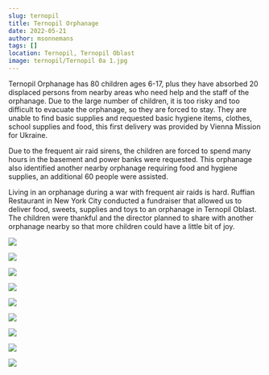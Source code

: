 ```yaml
---
slug: ternopil
title: Ternopil Orphanage
date: 2022-05-21
author: msonnemans
tags: []
location: Ternopil, Ternopil Oblast
image: ternopil/Ternopil 0a 1.jpg
---
```

Ternopil Orphanage has 80 children ages 6-17, plus they have absorbed 20 displaced persons from nearby areas who need help and the staff of the orphanage.  Due to the large number of children, it is too risky and too difficult to evacuate the orphanage, so they are forced to stay.  They are unable to find basic supplies and requested basic hygiene items, clothes, school supplies and food, this first delivery was provided by Vienna Mission for Ukraine. 

Due to the frequent air raid sirens, the children are forced to spend many hours in the basement and power banks were requested.  This orphanage also identified another nearby orphanage requiring food and hygiene supplies, an additional 60 people were assisted.

Living in an orphanage during a war with frequent air raids is hard. Ruffian Restaurant in New York City conducted a fundraiser that allowed us to deliver food, sweets, supplies and toys to an orphanage in Ternopil Oblast. The children were thankful and the director planned to share with another orphanage nearby so that more children could have a little bit of joy.

![](/images/ternopil/0%20Ternopil-Berzhany%201.jpg)

![](/images/ternopil/0%20ternopil-berzhany%202.jpg)

![](/images/ternopil/0%20ternopil-berzhany%203.jpg)

![](/images/ternopil/0%20ternopil-berzhany%204.jpg)

![](/images/ternopil/0a%20Ternopil%20aka%20Berzhany%202d%204.jpg)

![](/images/ternopil/0a%20Ternopil%20UD%201.jpg)

![](/images/ternopil/0a%20Ternopil%20UD%202.jpg)

![](/images/ternopil/0a%20Ternopil%20UD%203.jpg)

![](/images/ternopil/Ternopil%200a%201.jpg)